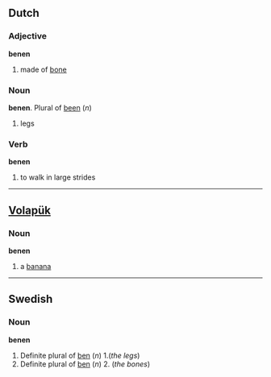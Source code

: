 ==Dutch==
===Adjective===
'''benen'''
#made of [[bone]]

===Noun===
'''benen'''. Plural of [[been]] (''n'')
#legs

===Verb===
'''benen'''
#to walk in large strides

----

==[[Volapük]]==
===Noun===
'''benen'''
# a [[banana]]

----

==Swedish==
===Noun===
'''benen'''
# Definite plural of [[ben]] (''n'') 1.(''the legs'')
# Definite plural of [[ben]] (''n'') 2. (''the bones'')